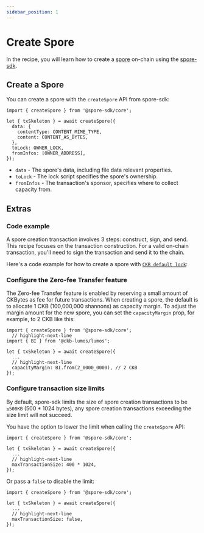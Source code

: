 ```yaml
---
sidebar_position: 1
---
```



# Create Spore

In the recipe, you will learn how to create a [spore](/basics/spore-101#what-is-a-spore) on-chain using the [spore-sdk](/resources/spore-sdk).

## Create a Spore

You can create a spore with the `createSpore` API from spore-sdk:

```tsx
import { createSpore } from '@spore-sdk/core';

let { txSkeleton } = await createSpore({
  data: {
    contentType: CONTENT_MIME_TYPE,
    content: CONTENT_AS_BYTES,
  },
  toLock: OWNER_LOCK,
  fromInfos: [OWNER_ADDRESS],
});
```

- `data` - The spore's data, including file data relevant properties.
- `toLock` - The lock script specifies the spore's ownership.
- `fromInfos` - The transaction's sponsor, specifies where to collect capacity from.

## Extras

### Code example

A spore creation transaction involves 3 steps: construct, sign, and send. This recipe focuses on the transaction construction. For a valid on-chain transaction, you'll need to sign the transaction and send it to the chain.

Here's a code example for how to create a spore with [`CKB default lock`](https://github.com/nervosnetwork/ckb-system-scripts/blob/master/c/secp256k1_blake160_sighash_all.c):

<EmbedCard
  title="createSpore.ts"
  href="https://github.com/sporeprotocol/spore-sdk/blob/beta/examples/secp256k1/apis/createSpore.ts"
  description="Create a Spore on-chain with CKB default lock"
  className="margin-top--sm"
/>

### Configure the Zero-fee Transfer feature

The Zero-fee Transfer feature is enabled by reserving a small amount of CKBytes as fee for future transactions. When creating a spore, the default is to allocate 1 CKB (100,000,000 shannons) as capacity margin. To adjust the margin amount for the new spore, you can set the `capacityMargin` prop, for example, to 2 CKB like this:

```tsx
import { createSpore } from '@spore-sdk/core';
  // highlight-next-line
import { BI } from '@ckb-lumos/lumos';

let { txSkeleton } = await createSpore({
  ...
  // highlight-next-line
  capacityMargin: BI.from(2_0000_0000), // 2 CKB
});
```

### Configure transaction size limits

By default, spore-sdk limits the size of spore creation transactions to be `≤500KB` (500 * 1024 bytes), any spore creation transactions exceeding the size limit will not succeed.

You have the option to lower the limit when calling the `createSpore` API:

```tsx
import { createSpore } from '@spore-sdk/core';

let { txSkeleton } = await createSpore({
  ...
  // highlight-next-line
  maxTransactionSize: 400 * 1024,
});
```

Or pass a `false` to disable the limit:

```tsx
import { createSpore } from '@spore-sdk/core';

let { txSkeleton } = await createSpore({
  ...
  // highlight-next-line
  maxTransactionSize: false,
});
```
